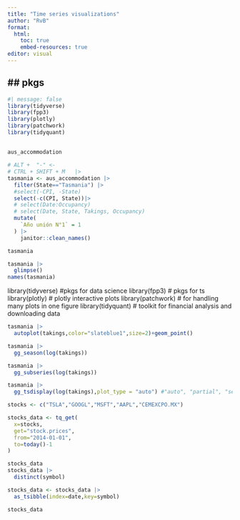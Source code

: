 ```yaml
---
title: "Time series visualizations"
author: "RvB"
format: 
  html:
    toc: true
    embed-resources: true
editor: visual
---
```


## pkgs
---

```r
#| message: false
library(tidyverse)
library(fpp3)
library(plotly)
library(patchwork)
library(tidyquant)
```

## 

```r
aus_accommodation
```

 

```r
# ALT +  "-" <-
# CTRL + SHIFT + M   |> 
tasmania <- aus_accommodation |> 
  filter(State=="Tasmania") |> 
  #select(-CPI, -State)
  select(-c(CPI, State))|> 
  # select(Date:Occupancy)
  # select(Date, State, Takings, Occupancy)
  mutate(
    `Año unión N°1` = 1
  ) |> 
    janitor::clean_names()

tasmania

tasmania |> 
  glimpse()
names(tasmania)

```

library(tidyverse) #pkgs for data science
library(fpp3) # pkgs for ts
library(plotly) # plotly interactive plots
library(patchwork) # for handling many plots in one figure
library(tidyquant) # toolkit for financial analysis and downloading data
```r
tasmania |> 
  autoplot(takings,color="slateblue1",size=2)+geom_point()
```

```r
tasmania |> 
  gg_season(log(takings))

tasmania |> 
  gg_subseries(log(takings))
```

```r
tasmania |> 
  gg_tsdisplay(log(takings),plot_type = "auto") #"auto", "partial", "season", "histogram", "scatter", "spectrum"
```

```r
stocks <- c("TSLA","GOOGL","MSFT","AAPL","CEMEXCPO.MX")

stocks_data <- tq_get(
  x=stocks,
  get="stock.prices",
  from="2014-01-01",
  to=today()-1
)

stocks_data
stocks_data |> 
  distinct(symbol)

stocks_data <- stocks_data |> 
  as_tsibble(index=date,key=symbol)

stocks_data
```

